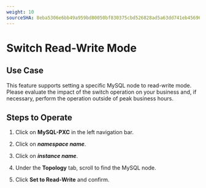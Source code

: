 ```yaml
---
weight: 10
sourceSHA: 8eba5306e6bb49a959bd80050bf830375cbd526828ad5a63dd741eb456966520
---
```


# Switch Read-Write Mode

## Use Case

This feature supports setting a specific MySQL node to read-write mode. Please evaluate the impact of the switch operation on your business and, if necessary, perform the operation outside of peak business hours.

## Steps to Operate

1. Click on **MySQL-PXC** in the left navigation bar.

2. Click on ***namespace name***.

3. Click on ***instance name***.

4. Under the **Topology** tab, scroll to find the MySQL node.

5. Click **Set to Read-Write** and confirm.
